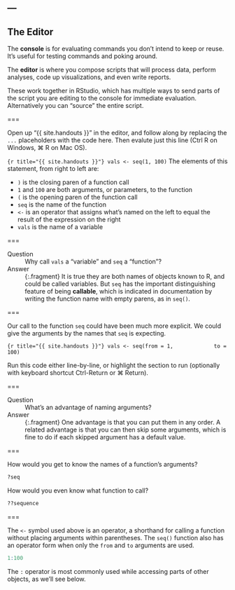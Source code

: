 ---
---

## The Editor

The **console** is for evaluating commands you don't intend to keep or reuse. It's useful for testing commands and poking around.

The **editor** is where you compose scripts that will process data, perform analyses, code up visualizations, and even write reports.

These work together in RStudio, which has multiple ways to send parts of the script you are editing to the console for immediate evaluation. Alternatively you can "source" the entire script.

===

Open up "{{ site.handouts }}" in the editor, and follow along by replacing the `...` placeholders with the code here. Then evalute just this line (Ctrl R on Windows, ⌘ R on Mac OS).

```{r title="{{ site.handouts }}"}
vals <- seq(1, 100)
```
The elements of this statement, from right to left are:

- `)` is the closing paren of a function call
- `1` and `100` are both arguments, or parameters, to the function
- `(` is the opening paren of the function call
- `seq` is the name of the function
- ` <- ` is an operator that assigns what's named on the left to equal the result of the expression on the right
- `vals` is the name of a variable

===

Question
: Why call `vals` a "variable" and `seq` a "function"?

Answer
: {:.fragment} It is true they are both names of objects known to R, and could be called variables. But `seq` has the important distinguishing feature of being **callable**, which is indicated in documentation by writing the function name with empty parens, as in `seq()`.

===

Our call to the function `seq` could have been much more explicit. We could give the arguments by the names that `seq` is expecting.

```{r title="{{ site.handouts }}"}
vals <- seq(from = 1,
            to = 100)
```

Run this code either line-by-line, or highlight the section to run (optionally with keyboard shortcut Ctrl-Return or ⌘ Return).

===

Question
: What's an advantage of naming arguments?

Answer
: {:.fragment} One advantage is that you can put them in any order. A related advantage is that you can then skip some arguments, which is fine to do if each skipped argument has a default value.

===

How would you get to know the names of a function's arguments?

```r
?seq
```

How would you even know what function to call?

```r
??sequence
```

===

The `<-` symbol used above is an operator, a shorthand for calling a function without placing arguments within parentheses.
The `seq()` function also has an operator form when only the `from` and `to` arguments are used.

```r
1:100
```

The `:` operator is most commonly used while accessing parts of other objects, as we'll see below.
